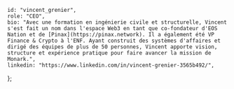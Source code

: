     id: "vincent_grenier",
    role: "CEO",
    bio: "Avec une formation en ingénierie civile et structurelle, Vincent s'est fait un nom dans l'espace Web3 en tant que co-fondateur d'EOS Nation et de [Pinax](https://pinax.network). Il a également été VP Finance & Crypto à l'ENF. Ayant construit des systèmes d'affaires et dirigé des équipes de plus de 50 personnes, Vincent apporte vision, structure et expérience pratique pour faire avancer la mission de Monark.",
    linkedin: "https://www.linkedin.com/in/vincent-grenier-3565b492/",
};
